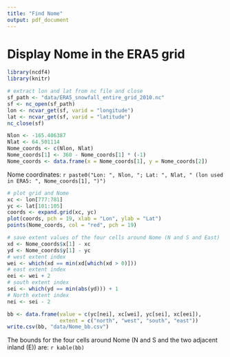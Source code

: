 ```yaml
---
title: "Find Nome"
output: pdf_document
---
```

# Display Nome in the ERA5 grid

```r
library(ncdf4)
library(knitr)

# extract lon and lat from nc file and close
sf_path <- "data/ERA5_snowfall_entire_grid_2010.nc"
sf <- nc_open(sf_path)
lon <- ncvar_get(sf, varid = "longitude")
lat <- ncvar_get(sf, varid = "latitude")
nc_close(sf)

Nlon <- -165.406387
Nlat <- 64.501114
Nome_coords <- c(Nlon, Nlat)
Nome_coords[1] <- 360 - Nome_coords[1] * (-1)
Nome_coords <- data.frame(x = Nome_coords[1], y = Nome_coords[2])
```

Nome coordinates: `r paste0("Lon: ", Nlon, "; Lat: ", Nlat, " (lon used in ERA5: ", Nome_coords[1], ")")`

```r
# plot grid and Nome
xc <- lon[777:781]
yc <- lat[101:105]
coords <- expand.grid(xc, yc)
plot(coords, pch = 19, xlab = "Lon", ylab = "Lat")
points(Nome_coords, col = "red", pch = 19)

# save extent values of the four cells around Nome (N and S and East)
xd <- Nome_coords$x[1] - xc 
yd <- Nome_coords$y[1] - yc
# west extent index
wei <- which(xd == min(xd[which(xd > 0)]))
# east extent index
eei <- wei + 2
# south extent index
sei <- which(yd == min(abs(yd))) + 1
# North extent index
nei <- sei - 2

bb <- data.frame(value = c(yc[nei], xc[wei], yc[sei], xc[eei]),
                 extent = c("north", "west", "south", "east"))
write.csv(bb, "data/Nome_bb.csv")

```

The bounds for the four cells around Nome (N and S and the two adjacent inland (E)) are: `r kable(bb)`